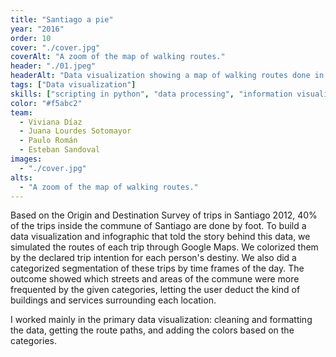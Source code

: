 ```yaml
---
title: "Santiago a pie"
year: "2016"
order: 10
cover: "./cover.jpg"
coverAlt: "A zoom of the map of walking routes."
header: "./01.jpeg"
headerAlt: "Data visualization showing a map of walking routes done in the commune of Santiago colored by the destination intention."
tags: ["Data visualization"]
skills: ["scripting in python", "data processing", "information visualization"]
color: "#f5abc2"
team:
  - Viviana Díaz
  - Juana Lourdes Sotomayor
  - Paulo Román
  - Esteban Sandoval
images:
  - "./cover.jpg"
alts:
  - "A zoom of the map of walking routes."
---
```



Based on the Origin and Destination Survey of trips in Santiago 2012, 40% of the trips inside the commune of Santiago are done by foot. To build a data visualization and infographic that told the story behind this data, we simulated the routes of each trip through Google Maps. We colorized them by the declared trip intention for each person's destiny. We also did a categorized segmentation of these trips by time frames of the day. The outcome showed which streets and areas of the commune were more frequented by the given categories, letting the user deduct the kind of buildings and services surrounding each location.

I worked mainly in the primary data visualization: cleaning and formatting the data, getting the route paths, and adding the colors based on the categories.
